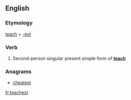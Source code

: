 ==English==

===Etymology===
[[teach]] + [[-est]]

===Verb===
{{head|en|verb form}}

# {{context|archaic|lang=en}} Second-person singular present simple form of '''[[teach]]'''

===Anagrams===
* [[cheatest#English|cheatest]]

[[fr:teachest]]
